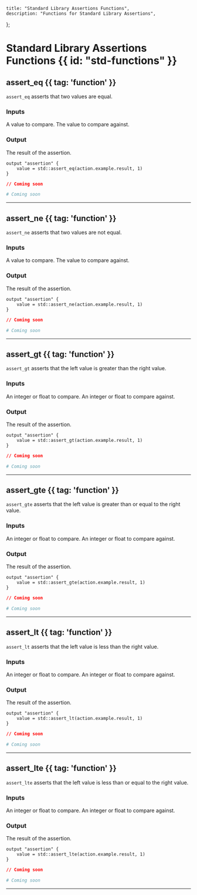     title: "Standard Library Assertions Functions",
    description: "Functions for Standard Library Assertions",
};

# Standard Library Assertions Functions {{ id: "std-functions" }}


## assert_eq {{ tag: 'function' }}

<Row>
  <Col>

`assert_eq` asserts that two values are equal.

### Inputs

<Properties>


  <Property name="left" required="required" type="null | integer | float | integer | string | bool | addon() | array[null] | object">
    A value to compare.
  </Property>


  <Property name="right" required="required" type="null | integer | float | integer | string | bool | addon() | array[null] | object">
    The value to compare against.
  </Property>



</Properties>

### Output

<Properties>
  <Property name="value" type="addon(std::assertion)">
    The result of the assertion.
  </Property>
</Properties>


<CodeGroup title="Example using assert_eq">


```hcl {{ title: 'main.tx' }}
output "assertion" { 
    value = std::assert_eq(action.example.result, 1)
}

```


```json {{ title: 'main.json' }}
// Coming soon
```

```yaml {{ title: 'main.yaml' }}
# Coming soon
```

</CodeGroup>
</Col>
</Row>

---


## assert_ne {{ tag: 'function' }}

<Row>
  <Col>

`assert_ne` asserts that two values are not equal.

### Inputs

<Properties>


  <Property name="left" required="required" type="null | integer | float | integer | string | bool | addon() | array[null] | object">
    A value to compare.
  </Property>


  <Property name="right" required="required" type="null | integer | float | integer | string | bool | addon() | array[null] | object">
    The value to compare against.
  </Property>



</Properties>

### Output

<Properties>
  <Property name="value" type="addon(std::assertion)">
    The result of the assertion.
  </Property>
</Properties>


<CodeGroup title="Example using assert_ne">


```hcl {{ title: 'main.tx' }}
output "assertion" { 
    value = std::assert_ne(action.example.result, 1)
}

```


```json {{ title: 'main.json' }}
// Coming soon
```

```yaml {{ title: 'main.yaml' }}
# Coming soon
```

</CodeGroup>
</Col>
</Row>

---


## assert_gt {{ tag: 'function' }}

<Row>
  <Col>

`assert_gt` asserts that the left value is greater than the right value.

### Inputs

<Properties>


  <Property name="left" required="required" type="integer | float">
    An integer or float to compare.
  </Property>


  <Property name="right" required="required" type="integer | float">
    An integer or float to compare against.
  </Property>



</Properties>

### Output

<Properties>
  <Property name="value" type="addon(std::assertion)">
    The result of the assertion.
  </Property>
</Properties>


<CodeGroup title="Example using assert_gt">


```hcl {{ title: 'main.tx' }}
output "assertion" { 
    value = std::assert_gt(action.example.result, 1)
}

```


```json {{ title: 'main.json' }}
// Coming soon
```

```yaml {{ title: 'main.yaml' }}
# Coming soon
```

</CodeGroup>
</Col>
</Row>

---


## assert_gte {{ tag: 'function' }}

<Row>
  <Col>

`assert_gte` asserts that the left value is greater than or equal to the right value.

### Inputs

<Properties>


  <Property name="left" required="required" type="integer | float">
    An integer or float to compare.
  </Property>


  <Property name="right" required="required" type="integer | float">
    An integer or float to compare against.
  </Property>



</Properties>

### Output

<Properties>
  <Property name="value" type="addon(std::assertion)">
    The result of the assertion.
  </Property>
</Properties>


<CodeGroup title="Example using assert_gte">


```hcl {{ title: 'main.tx' }}
output "assertion" { 
    value = std::assert_gte(action.example.result, 1)
}

```


```json {{ title: 'main.json' }}
// Coming soon
```

```yaml {{ title: 'main.yaml' }}
# Coming soon
```

</CodeGroup>
</Col>
</Row>

---


## assert_lt {{ tag: 'function' }}

<Row>
  <Col>

`assert_lt` asserts that the left value is less than the right value.

### Inputs

<Properties>


  <Property name="left" required="required" type="integer | float">
    An integer or float to compare.
  </Property>


  <Property name="right" required="required" type="integer | float">
    An integer or float to compare against.
  </Property>



</Properties>

### Output

<Properties>
  <Property name="value" type="addon(std::assertion)">
    The result of the assertion.
  </Property>
</Properties>


<CodeGroup title="Example using assert_lt">


```hcl {{ title: 'main.tx' }}
output "assertion" { 
    value = std::assert_lt(action.example.result, 1)
}

```


```json {{ title: 'main.json' }}
// Coming soon
```

```yaml {{ title: 'main.yaml' }}
# Coming soon
```

</CodeGroup>
</Col>
</Row>

---


## assert_lte {{ tag: 'function' }}

<Row>
  <Col>

`assert_lte` asserts that the left value is less than or equal to the right value.

### Inputs

<Properties>


  <Property name="left" required="required" type="integer | float">
    An integer or float to compare.
  </Property>


  <Property name="right" required="required" type="integer | float">
    An integer or float to compare against.
  </Property>



</Properties>

### Output

<Properties>
  <Property name="value" type="addon(std::assertion)">
    The result of the assertion.
  </Property>
</Properties>


<CodeGroup title="Example using assert_lte">


```hcl {{ title: 'main.tx' }}
output "assertion" { 
    value = std::assert_lte(action.example.result, 1)
}

```


```json {{ title: 'main.json' }}
// Coming soon
```

```yaml {{ title: 'main.yaml' }}
# Coming soon
```

</CodeGroup>
</Col>
</Row>

---

